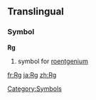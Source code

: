 ==Translingual==
===Symbol===
'''Rg'''
#{{chemistry}} symbol for [[roentgenium]]
[[Category:Symbols]]

[[fr:Rg]]
[[ja:Rg]]
[[zh:Rg]]